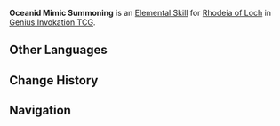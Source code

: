 {{Genius Invokation TCG Skill Infobox
|title      = Oceanid Mimic Summoning
|image      = Oceanid Mimic Summoning Character Card Skill.png
|type       = Elemental Skill
|character  = Rhodeia of Loch
|element    = Hydro
|matching   = 3
|effect     = Randomly summons 1 '''[[:Category:Oceanic Mimic Summons|Oceanid Mimic]]''' (Prioritizes summoning a different type from preexisting ones).<br /><br />{{TCG Summon|Oceanic Mimic: Ferret}}<br />{{TCG Summon|Oceanic Mimic: Frog}}<br />{{TCG Summon|Oceanic Mimic: Raptor}}
|order      = 2
}}
'''Oceanid Mimic Summoning''' is an [[Character Card Elemental Skill|Elemental Skill]] for [[Rhodeia of Loch (Character Card)|Rhodeia of Loch]] in [[Genius Invokation TCG]].

==Other Languages==
{{Other Languages
|en      = Oceanid Mimic Summoning
|zhs     = 纯水幻造
|zhs_rm  = Chúnshuǐ Huànzào
|zht     = 純水幻造
|zht_rm  = Chúnshuǐ Huànzào
|zh_tl   = Pure Water Illusion Creation
|ja      = 純水幻造
|ja_rm   = Junsui Genzou
|ja_tl   = Pure Water Illusion Creation
|ko      = 물의 환상
|ko_rm   = Mul-ui Hwansang
|ko_tl   = Illusion of Water
|es      = Invocación hidromimética
|es_tl   = Hydromimic Summoning
|fr      = Mimétisme océanique
|fr_tl   = Oceanic Mimicry
|ru      = Иллюзорный океанид
|ru_tl   = Illusory Oceanid
|th      = Oceanid Mimic Summoning
|vi      = Thuần Thủy Ảo Hình
|vi_tl   = 
|de      = Wasserwandlung
|de_tl   = Water Transfiguration
|id      = Oceanid Mimic Summoning
|pt      = Ilusão Aquática
|pt_tl   = 
|tr      = Okeanid Taklitçisi Çağırma
|tr_tl   = 
|it      = Illusione acquatica
|it_tl   = Aquatic Illusion
}}

==Change History==
{{Change History|3.3}}

==Navigation==
{{Genius Invokation TCG Skill Navbox|Rhodeia of Loch}}